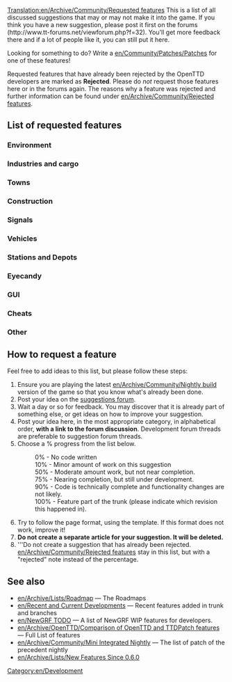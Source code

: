 [[Translation:en/Archive/Community/Requested features]]
This is a list of all discussed suggestions that may or may not make it into the game. If you think you have a new suggestion, please post it first on the forums (http://www.tt-forums.net/viewforum.php?f=32). You'll get more feedback there and if a lot of people like it, you can still put it here.

Looking for something to do?  Write a [[en/Community/Patches/Patches]] for one of these features!

Requested features that have already been rejected by the OpenTTD developers are marked as '''Rejected'''. Please do ''not'' request those features here or in the forums again. The reasons why a feature was rejected and further information can be found under [[en/Archive/Community/Rejected features]].

==List of requested features==

===Environment===
{{en/Archive/Community/Rf header}}
{{en/Archive/Community/Rf|All Climates World|0%|36764|}}
{{en/Archive/Community/Rf|Create Realistic Heightmap|50%|33956|}}
{{en/Archive/Community/Rf|[[en/Community/NewGRF/Day and Night Cycle]]|50%|36929|There is a night GRF for default TTD buildings}}
{{en/Archive/Community/Rf|Freeform map edges|100%|37298|In trunk since r15190}}
{{en/Archive/Community/Rf|Grass on unused tracks|50%|32285|}}
{{en/Archive/Community/Rf|Higher mountains in map|50%|33231|More than 15 height levels}}
{{en/Archive/Community/Rf|Improved Timetable Management|50%|39276|}}
{{en/Archive/Community/Rf|Increase terraforming cost|10%|8252|As a difficulty option?}}
{{en/Archive/Community/Rf|Larger map sizes|90%|33137|Larger than 2048x2048}}
{{en/Archive/Community/Rf|More Map Settings (MMS)|50%|39899|}}
{{en/Archive/Community/Rf|Seasons|50%|15487||Discontinued}}
{{en/Archive/Community/Rf|Snow in temperate climate|50%|24574|}}
{{en/Archive/Community/Rf|Underwater levels|50%|31576|Visible or not}}
{{en/Archive/Community/Rf|Weather|10%|24574|}}
{{en/Archive/Community/Rf footer}}

===Industries and cargo===
{{en/Archive/Community/Rf header}}
{{en/Archive/Community/Rf|Changes to the Original Industries|50%|37049|}}
{{en/Archive/Community/Rf|Industry budgets|50%|30898|}}
{{en/Archive/Community/Rf|New Industry Closures|90%|36653|}}
{{en/Archive/Community/Rf|[[en/Community/Patches/Passenger and cargo destinations]]|90%|39161|}}
{{en/Archive/Community/Rf footer}}

===Towns===
{{en/Archive/Community/Rf header}}
{{en/Archive/Community/Rf|Build Buildings, Eye candy|50%|29286|Require New Object}}
{{en/Archive/Community/Rf|Found a town|90%|31558|[http://bugs.openttd.org/task/759 FS#2327]}}
{{en/Archive/Community/Rf|Limit town growth|50%|32083|}}
{{en/Archive/Community/Rf|New Town Grid|50%|40922|}}
{{en/Archive/Community/Rf footer}}

===Construction===
{{en/Archive/Community/Rf header}}
{{en/Archive/Community/Rf|Copy and paste layouts of track|90%|25037|}}
{{en/Archive/Community/Rf|[[en/Archive/Community/Custom Bridgeheads]]|50%|20211|}}
{{en/Archive/Community/Rf|Diagonal clearing and leveling|75%|19311|}}
{{en/Archive/Community/Rf|Diagonal level crossings|50%|26584|4=Also see ([http://www.tt-forums.net/viewtopic.php?t=26385 TTDPatch suggestion])}}
{{en/Archive/Community/Rf|Diagonal roads, tunnels, bridges|0%|7104|4=Also see [http://www.tt-forums.net/viewtopic.php?t=31300 this ver]}}
{{en/Archive/Community/Rf|Enhanced tunnels|0%|36661|4=See [http://openttdcoop.ppcis.org/blog/files/downloads/grfpacks/screens/testing/enhanced_tunnels.png example]}}
{{en/Archive/Community/Rf|Limit flattening to sea level|10%|32295|4=Also see [http://www.tt-forums.net/viewtopic.php?t=32209 discussion]}}
{{en/Archive/Community/Rf|Non-instant construction|0%|32301|}}
{{en/Archive/Community/Rf|Purchase land faster|50%|29495|(Drag a box)}}
{{en/Archive/Community/Rf|Tunnels in water|50%|38292|}}
{{en/Archive/Community/Rf|[[en/Shared Tracks]]|75%|34292|}}
{{en/Archive/Community/Rf|Signals in tunnels|0%|38788|}}
{{en/Archive/Community/Rf|Undo feature|rejected|38377|}}
{{en/Archive/Community/Rf|Realistic Level Crossing|50%|39830|}}
{{en/Archive/Community/Rf footer}}

===Signals===
{{en/Archive/Community/Rf header}}
{{en/Archive/Community/Rf|Priority Path Signal (PPS)|0%|40393|}}
{{en/Archive/Community/Rf|Route markers|50%|30118|}}
{{en/Archive/Community/Rf|Signals on bridges|10%|22850|Discontinued.  Last patch revision 3393, included in [[en/Archive/Community/Mini Integrated Nightly]]}}
{{en/Archive/Community/Rf|[[en/Archive/Manual/Yet Another PBS Patch|Path Based Signaling]] (PBS)|100%|36107|4=Yet Another PBS Patch (YAPP); in trunk since r13967}}
{{en/Archive/Community/Rf footer}}

===Vehicles===
{{en/Archive/Community/Rf header}}
{{en/Archive/Community/Rf|Adjustable plane crash probability|10%|32202|}}
{{en/Archive/Community/Rf|Better physics for all vehicles|75%|22995|}}
{{en/Archive/Community/Rf|Better train acceleration|50%|31794|}}
{{en/Archive/Community/Rf|Breakdowns for multi headed trains|75%|32160|}}
{{en/Archive/Community/Rf|Improved Breakdowns|50%|39518|}}
{{en/Archive/Community/Rf|Easy conversion for different rail types|50%|31622|}}
{{en/Archive/Community/Rf|Plane landing queues|75%|15502|}}
{{en/Archive/Community/Rf|[[en/Archive/Manual/Settings/Quick Goto]]|100%|37298|"goto" button stays active in orders window; in trunk since r14827}}
{{en/Archive/Community/Rf footer}}

===Stations and Depots===
{{en/Archive/Community/Rf header}}
{{en/Archive/Community/Rf|Airports built by parts|0%|29914|4=Also see [http://www.tt-forums.net/viewtopic.php?t=27724 airports] thread.}}
{{en/Archive/Community/Rf|Better way to enlarge airports|0%|28962|}}
{{en/Archive/Community/Rf|City owned airports|0%|20093|}}
{{en/Archive/Community/Rf|Display station coverage|0%|32363|}}
{{en/Archive/Community/Rf|[[en/Archive/Manual/Settings/Distant-join stations]]|100%|30960|[http://bugs.openttd.org/task/2291 FS#2291]; in trunk since r14919}}
{{en/Archive/Community/Rf|Drive trough depots|0%|30346|Bidirectional depots}}
{{en/Archive/Community/Rf|Infrastructure Sharing|50%|37455|}}
{{en/Archive/Community/Rf|Long train depots|0%|34574|Realistic depot (require multiplexing)}}
{{en/Archive/Community/Rf|RV (Road Vehicle) Waypoints|0%|33179|One can use "go via" orders on drive through road stops instead since r12689}}
{{en/Archive/Community/Rf|Stations on bridges|0%|40606|}}
{{en/Archive/Community/Rf|Trains through non-stop stations / Whistle boards|10%|38015|}}
{{en/Archive/Community/Rf footer}}

===Eyecandy===
{{en/Archive/Community/Rf header}}
{{en/Archive/Community/Rf|Completely shore|90%|34401|}}
{{en/Archive/Community/Rf|NewObject|90%|29286|Build Neutral Objects}}
{{en/Archive/Community/Rf footer}}

===GUI===
{{en/Archive/Community/Rf header}}
{{en/Archive/Community/Rf|Advanced expenses column|10%|31455|}}
{{en/Archive/Community/Rf|Better bridge selection window|100%|31765|Feature in trunk since r13159 by Skidd13}}
{{en/Archive/Community/Rf|Better graphs|75%|31984|}}
{{en/Archive/Community/Rf|Clean up patch options|10%|32191|}}
{{en/Archive/Community/Rf|Configurable hotkeys|90%|38343|}}
{{en/Archive/Community/Rf|Filter by Cargo|50%|37203|}}
{{en/Archive/Community/Rf|[[en/Community/Patches/Font selection GUI]]|75%|29766|}}
{{en/Archive/Community/Rf|Improvement for GUI toolbar|0%|40843|}}
{{en/Archive/Community/Rf|Longer history of finances|50%|21079|}}
{{en/Archive/Community/Rf|New orders window|75%|31074|Discontinued, but a different [[en/Manual/Orders#new-order-window|new order window]] is in trunk since r12644}}
{{en/Archive/Community/Rf|New Station Building GUI|50%|41222|}}
{{en/Archive/Community/Rf|New Station GUI|50%|40419|}}
{{en/Archive/Community/Rf|NewGrf GUI Window 2|50%|35001|}}
{{en/Archive/Community/Rf|Priority Path Order (PPO)|0%|40393|}}
{{en/Archive/Community/Rf|NewGRF Presets|100%|38388|In trunk since r13734 (like a playlist for Grf files)}}
{{en/Archive/Community/Rf footer}}

===Cheats===
{{en/Archive/Community/Rf header}}
{{en/Archive/Community/Rf|Local authority doesn't reject you|90%|30807|}}
{{en/Archive/Community/Rf footer}}

===Other===
{{en/Archive/Community/Rf header}}
{{en/Archive/Community/Rf|NewGRF Web Service (BaNaNas)|90%|41472|4=Its not fully finised but it is usable right now [http://content.openttd.org/ See it here]}}
{{en/Archive/Community/Rf|Adjustable day length|10%|31657}}
{{en/Archive/Community/Rf|Alphabetized openttd.cfg|50%|32164|}}
{{en/Archive/Community/Rf|Auto-download NewGrfs|rejected|32764}}
{{en/Archive/Community/Rf|Better save game naming convention|10%|32308}}
{{en/Archive/Community/Rf|Code optimizations|50%|32319|4=Train collision detection is slow. Also see [http://www.tt-forums.net/viewtopic.php?t=27925 here] (in trunk since r10111) and [http://www.tt-forums.net/viewtopic.php?p=594775#594775 here]}}
{{en/Archive/Community/Rf|Improved Loans|50%|36184|}}
{{en/Archive/Community/Rf|[[en/Community/Patches/Improved Shares|Real stock market]]|0%|31883|WIP TheJosh}}
{{en/Archive/Community/Rf|Load/Save Company Info|50%|40457|Save inforamation about company`s and Load it back}}
{{en/Archive/Community/Rf|More disasters|10%|14818|}}
{{en/Archive/Community/Rf|Multicore support|rejected|37064|}}
{{en/Archive/Community/Rf|New Sound Mixer|75%|37448|orudge}}
{{en/Archive/Community/Rf|[[en/Archive/Community/Sound Effects Replacement]]|75%|35710|}}
{{en/Archive/Community/Rf|Station/track templates|90%|25037|}}
{{en/Archive/Community/Rf footer}}

==How to request a feature==
Feel free to add ideas to this list, but please follow these steps:

#Ensure you are playing the latest [[en/Archive/Community/Nightly build]] version of the game so that you know what's already been done.
#Post your idea on the [http://www.tt-forums.net/viewforum.php?f=32 suggestions forum].
#Wait a day or so for feedback. You may discover that it is already part of something else, or get ideas on how to improve your suggestion.
#Post your idea here, in the most appropriate category, in alphabetical order, '''with a link to the forum discussion'''.  Development forum threads are preferable to suggestion forum threads.
#Choose a % progress from the list below.
#:0% - No code written
#:10% - Minor amount of work on this suggestion
#:50% - Moderate amount work, but not near completion.
#:75% - Nearing completion, but still under development.
#:90% - Code is technically complete and functionality changes are not likely.
#:100% - Feature part of the trunk (please indicate which revision this happened in).
#Try to follow the page format, using the {{en/S|en/Archive/Community/Rf}} template.  If this format does not work, improve it!
#'''Do not create a separate article for your suggestion. It will be deleted.'''
#'''Do not create a suggestion that has already been rejected. [[en/Archive/Community/Rejected features]] stay in this list, but with a "rejected" note instead of the percentage.

==See also==
* [[en/Archive/Lists/Roadmap]] &mdash; The Roadmaps
* [[en/Recent and Current Developments]] &mdash; Recent features added in trunk and branches
* [[en/NewGRF TODO]] &mdash; A list of NewGRF WIP features for developers.
* [[en/Archive/OpenTTD/Comparison of OpenTTD and TTDPatch features]] &mdash; Full List of features
* [[en/Archive/Community/Mini Integrated Nightly]] &mdash; The list of patch of the precedent nightly
* [[en/Archive/Lists/New Features Since 0.6.0]]

[[Category:en/Development]]